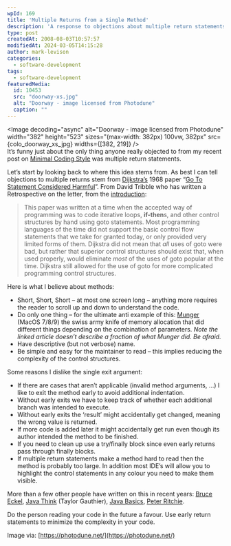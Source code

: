 ```yaml
---
wpId: 169
title: 'Multiple Returns from a Single Method'
description: 'A response to objections about multiple return statements in my recent post on Minimal Coding Style, covering the history and my thoughts on methods.'
type: post
createdAt: 2008-08-03T10:57:57
modifiedAt: 2024-03-05T14:15:28
author: mark-levison
categories:
  - software-development
tags:
  - software-development
featuredMedia:
  id: 10453
  src: "doorway-xs.jpg"
  alt: "Doorway - image licensed from Photodune"
  caption: ""
---
```





<Image decoding="async" alt="Doorway - image licensed from Photodune" width="382" height="523" sizes="(max-width: 382px) 100vw, 382px" src={colo_doorway_xs_jpg} widths={[382, 219]} />  
It’s funny just about the only thing anyone really objected to from my recent post on [Minimal Coding Style](/blog/minimalist-coding-style.html) was multiple return statements.

Let’s start by looking back to where this idea stems from. As best I can tell objections to multiple returns stem from [Dijkstra’s](https://en.wikipedia.org/wiki/Edsger_Dijkstra) 1968 paper “[Go To Statement Considered Harmful](https://david.tribble.com/text/goto.html)”. From David Tribble who has written a Retrospective on the letter, from the [introduction](https://david.tribble.com/text/goto.html):

> This paper was written at a time when the accepted way of programming was to code iterative loops, **if-then**s, and other control structures by hand using goto statements. Most programming languages of the time did not support the basic control flow statements that we take for granted today, or only provided very limited forms of them. Dijkstra did not mean that _all_ uses of goto were bad, but rather that superior control structures should exist that, when used properly, would eliminate _most_ of the uses of goto popular at the time. Dijkstra still allowed for the use of goto for more complicated programming control structures.

Here is what I believe about methods:

*   Short, Short, Short – at most one screen long – anything more requires the reader to scroll up and down to understand the code.
*   Do only one thing – for the ultimate anti example of this: [Munger](http://preserve.mactech.com/articles/mactech/Vol.12/12.05/Handles2/index.html) (MacOS 7/8/9) the swiss army knife of memory allocation that did different things depending on the combination of parameters. _Note the linked article doesn’t describe a fraction of what Munger did. Be afraid._
*   Have descriptive (but not verbose) name.
*   Be simple and easy for the maintainer to read – this implies reducing the complexity of the control structures.

Some reasons I dislike the single exit argument:

*   If there are cases that aren’t applicable (invalid method arguments, …) I like to exit the method early to avoid additional indentation.
*   Without early exits we have to keep track of whether each additional branch was intended to execute.
*   Without early exits the ‘result’ might accidentally get changed, meaning the wrong value is returned.
*   If more code is added later it might accidentally get run even though its author intended the method to be finished.
*   If you need to clean up use a try/finally block since even early returns pass through finally blocks.
*   If multiple return statements make a method hard to read then the method is probably too large. In addition most IDE’s will allow you to highlight the control statements in any colour you need to make them visible.

More than a few other people have written on this in recent years: [Bruce Eckel](https://web.archive.org/web/20200504122839/https://onthethought.blogspot.com/2004/12/multiple-return-statements.html), [Java Think](https://javathink.blogspot.com/2006/10/short-concise-and-readable-code-invert.html) (Taylor Gauthier), [Java Basics](https://www.leepoint.net/JavaBasics/methods/method-commentary/methcom-30-multiple-return.html), [Peter Ritchie](https://blogs.msmvps.com/peterritchie/2008/03/07/single-entry-single-exit-should-it-still-be-applicable-in-object-oriented-languages/).

Do the person reading your code in the future a favour. Use early return statements to minimize the complexity in your code.

Image via: [https://photodune.net/](https://photodune.net/)